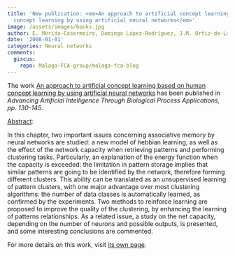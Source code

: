 ```yaml
---
title: 'New publication: <em>An approach to artificial concept learning based on human
  concept learning by using artificial neural networks</em>'
image: /assets/images/books.jpg
author: E. Mérida-Casermeiro, Domingo López-Rodríguez, J.M. Ortiz-de-Lazcano-Lobato
date: '2008-01-01'
categories: Neural networks
comments:
  giscus:
    repo: Malaga-FCA-group/malaga-fca-blog
---
```


The work <u>An approach to artificial concept learning based on human concept learning by using artificial neural networks</u> has been published in <em>Advancing Artificial Intelligence Through Biological Process Applications, <em>pp. 130-145</em></em>.

<u>Abstract</u>:



In this chapter, two important issues concerning associative memory by neural networks are studied: a new model of hebbian learning, as well as the effect of the network capacity when retrieving patterns and performing clustering tasks. Particularly, an explanation of the energy function when the capacity is exceeded: the limitation in pattern storage implies that similar patterns are going to be identified by the network, therefore forming different clusters. This ability can be translated as an unsupervised learning of pattern clusters, with one major advantage over most clustering algorithms: the number of data classes is automatically learned, as confirmed by the experiments. Two methods to reinforce learning are proposed to improve the quality of the clustering, by enhancing the learning of patterns relationships. As a related issue, a study on the net capacity, depending on the number of neurons and possible outputs, is presented, and some interesting conclusions are commented.




For more details on this work, visit <a href='/publications/books/2008-advancingai'>its own page</a>.
